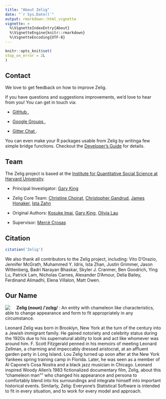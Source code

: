 ```yaml
---
title: "About Zelig"
date: "`r Sys.Date()`"
output: rmarkdown::html_vignette
vignette: >
  %\VignetteIndexEntry{About}
  %\VignetteEngine{knitr::rmarkdown}
  %\VignetteEncoding{UTF-8}
---
```

  
  ```r
knitr::opts_knit$set(
  stop_on_error = 2L
)
```

## Contact 

We love to get feedback on how to improve Zelig.

<i class="fa fa-comment-o" aria-hidden="true"></i> If you have questions and 
suggestions improvements, we'd love to hear from you! You can get in touch via: 

- <a href="https://github.com/IQSS/Zelig/issues">GitHub <i class="fa fa-github" aria-hidden="true"></i></a>,

- <a href="https://groups.google.com/forum/#!forum/zelig-statistical-software">Google Groups <i class="fa fa-google" aria-hidden="true"></i></a>, 

- <a href="https://gitter.im/Zelig-dev/CommunityQueries">Gitter Chat <i class="fa fa-comments-o" aria-hidden="true"></i></a>. 

<i class="fa fa-code" aria-hidden="true"></i> You can even make your R packages 
usable from Zelig by writinga few simple bridge functions. Checkout the 
[Developer's Guide](articles/developers-guide.html) for details.

## Team

The Zelig project is based at the [Institute for Quantitative Social Science 
at Harvard University](http://www.iq.harvard.edu/).

- Principal Investigator: [Gary King](http://gking.harvard.edu/)

- Zelig Core Team: [Christine Choirat](http://scholar.harvard.edu/cchoirat), 
[Christopher Gandrud](http://www.iq.harvard.edu/people/christopher-gandrud), 
[James Honaker](http://hona.kr/), [Ista Zahn](http://www.iq.harvard.edu/people/ista-zahn)

- Original Authors: [Kosuke Imai](http://imai.princeton.edu/), 
[Gary King](http://gking.harvard.edu/), [Olivia Lau](http://www.olivialau.org/)

- Supervisor: [Mercè Crosas](http://www.iq.harvard.edu/people/merce-crosas)

## Citation

```r
citation('Zelig')
```

We also thank all contributors to the Zelig project, including: Vito D’Orazio, 
Jennifer McGrath, Muhammed Y. Idris, Ista Zhan, Justin Grimmer, Jason Wittenberg, 
Badri Narayan Bhaskar, Skyler J. Cranmer, Ben Goodrich, Ying Lu, Patrick Lam, 
Nicholas Carnes, Alexander D’Amour, Delia Bailey, Ferdinand Alimadhi, 
Elena Villalon, Matt Owen.

## Our Name

<img style="float:left; padding-right:20px" src="http://static.projects.iq.harvard.edu/files/styles/os_files_medium/public/zelig/files/zelig.jpeg?m=1422475972&itok=3vCGTOgl"/>

**Zelig (noun) /ˈzɛlɪɡ/** : An entity with chameleon like characteristics, able to change appearance and form to fit appropriately in any circumstance.

Leonard Zelig was born in Brooklyn, New York at the turn of the century into a Jewish immigrant family. He gained notoriety and celebrity status during the 1920s due to his supernatural ability to look and act like whomever was around him. F. Scott Fitzgerald penned in his memoirs of meeting Leonard Zellman, a charming and impeccably dressed aristocrat, at an affluent garden party in Long Island. Lou Zelig turned up soon after at the New York Yankees spring training camp in Florida. Later, he was seen as a member of Al Capone’s Cosa Nostra and a black jazz musician in Chicago. Leonard inspired Woody Allen’s 1983 fictionalized documentary film, Zelig, about this "chameleon man"" who changed his appearance and persona to comfortably blend into his surroundings and integrate himself into important historical events. Similarly, Zelig: Everyone's Statistical Software is intended to fit in every situation, and to work for every model and approach.
